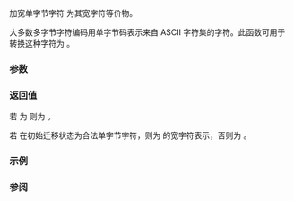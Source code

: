 {{cpp/title|btowc}}
{{cpp/string/multibyte/navbar}}
{{ddcl|header=cwchar|
std::wint_t btowc( int c );
}}

加宽单字节字符 {{c|c}} 为其宽字符等价物。

大多数多字节字符编码用单字节码表示来自 ASCII 字符集的字符。此函数可用于转换这种字符为 {{c|wchar_t}}。

===参数===
{{par begin}}
{{par|c|要加宽的单字节字符}}
{{par end}}

===返回值===
若 {{c|c}} 为 {{lc|EOF}} 则为 {{lc|WEOF}}。

若 {{c|(unsigned char)c}} 在初始迁移状态为合法单字节字符，则为 {{c|c}} 的宽字符表示，否则为 {{lc|WEOF}}。

===示例===
{{example
|code=
#include &lt;clocale&gt;
#include &lt;cwchar&gt;
#include &lt;iostream&gt;

void try_widen(char c)
{
    std::wint_t w = std::btowc(c);
    if (w != WEOF)
        std::cout &lt;&lt; "单字节字符 " &lt;&lt; +(unsigned char)c
                  &lt;&lt; " 被加宽为 " &lt;&lt; +w &lt;&lt; '\n';
    else
        std::cout &lt;&lt; "单字节字符 " &lt;&lt; +(unsigned char)c
                  &lt;&lt; " 加宽失败\n";
}

int main()
{
    std::setlocale(LC_ALL, "lt_LT.iso88594");
    std::cout &lt;&lt; std::hex &lt;&lt; std::showbase &lt;&lt; "在立陶宛语 ISO-8859-4 本地环境中:\n";
    try_widen('A');
    try_widen('\xdf'); // ISO-8859-4 中的德文字母 ß (U+00df)
    try_widen('\xf9'); // ISO-8859-4 中的立陶宛字母 ų (U+0173)

    std::setlocale(LC_ALL, "lt_LT.utf8");
    std::cout &lt;&lt; "在立陶宛语 UTF-8 本地环境中:\n";
    try_widen('A');
    try_widen('\xdf');
    try_widen('\xf9');
}
|p=true
|output=
在立陶宛语 ISO-8859-4 本地环境中:
被加宽为 0x41 被加宽为 0x41
被加宽为 0xdf 被加宽为 0xdf
被加宽为 0xf9 被加宽为 0x173
在立陶宛语  UTF-8 本地环境中:
被加宽为 0x41 被加宽为 0x41
被加宽为 0xdf 加宽失败
被加宽为 0xf9 加宽失败
}}

===参阅===
{{dsc begin}}
{{dsc inc|cpp/string/multibyte/dsc wctob}}
{{dsc inc|cpp/locale/ctype/dsc do_widen}}
{{dsc see c|c/string/multibyte/btowc}}
{{dsc end}}

{{langlinks|de|en|es|fr|it|ja|pt|ru}}